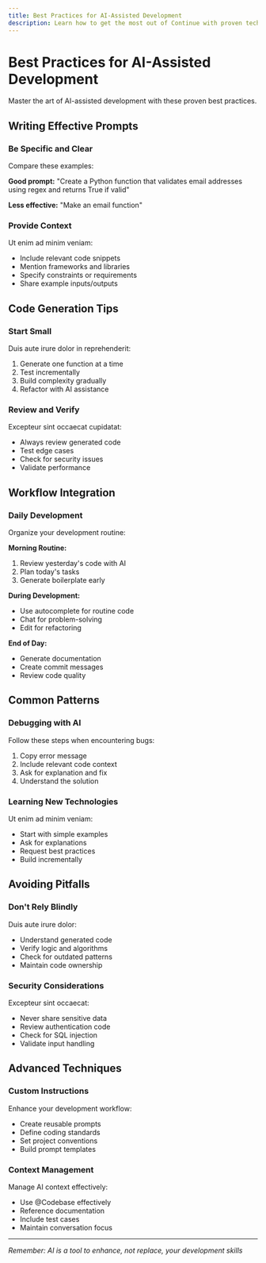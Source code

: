```yaml
---
title: Best Practices for AI-Assisted Development
description: Learn how to get the most out of Continue with proven techniques and workflows
---
```


# Best Practices for AI-Assisted Development

Master the art of AI-assisted development with these proven best practices.

## Writing Effective Prompts

### Be Specific and Clear

Compare these examples:

**Good prompt:**
"Create a Python function that validates email addresses using regex and returns True if valid"

**Less effective:**
"Make an email function"

### Provide Context

Ut enim ad minim veniam:

- Include relevant code snippets
- Mention frameworks and libraries
- Specify constraints or requirements
- Share example inputs/outputs

## Code Generation Tips

### Start Small

Duis aute irure dolor in reprehenderit:

1. Generate one function at a time
2. Test incrementally
3. Build complexity gradually
4. Refactor with AI assistance

### Review and Verify

Excepteur sint occaecat cupidatat:

- Always review generated code
- Test edge cases
- Check for security issues
- Validate performance

## Workflow Integration

### Daily Development

Organize your development routine:

**Morning Routine:**

1. Review yesterday's code with AI
2. Plan today's tasks
3. Generate boilerplate early

**During Development:**

- Use autocomplete for routine code
- Chat for problem-solving
- Edit for refactoring

**End of Day:**

- Generate documentation
- Create commit messages
- Review code quality

## Common Patterns

### Debugging with AI

Follow these steps when encountering bugs:

1. Copy error message
2. Include relevant code context
3. Ask for explanation and fix
4. Understand the solution

### Learning New Technologies

Ut enim ad minim veniam:

- Start with simple examples
- Ask for explanations
- Request best practices
- Build incrementally

## Avoiding Pitfalls

### Don't Rely Blindly

Duis aute irure dolor:

- Understand generated code
- Verify logic and algorithms
- Check for outdated patterns
- Maintain code ownership

### Security Considerations

Excepteur sint occaecat:

- Never share sensitive data
- Review authentication code
- Check for SQL injection
- Validate input handling

## Advanced Techniques

### Custom Instructions

Enhance your development workflow:

- Create reusable prompts
- Define coding standards
- Set project conventions
- Build prompt templates

### Context Management

Manage AI context effectively:

- Use @Codebase effectively
- Reference documentation
- Include test cases
- Maintain conversation focus

---

_Remember: AI is a tool to enhance, not replace, your development skills_
